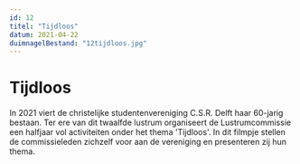 ```yaml
---
id: 12
titel: "Tijdloos"
datum: 2021-04-22
duimnagelBestand: "12tijdloos.jpg"
---
```



# Tijdloos

In 2021 viert de christelijke studentenvereniging C.S.R. Delft haar 60-jarig bestaan. Ter ere van dit twaalfde lustrum organiseert de Lustrumcommissie een halfjaar vol activiteiten onder het thema 'Tijdloos'. In dit filmpje stellen de commissieleden zichzelf voor aan de vereniging en presenteren zij hun thema.

<Youtube titel="Hoi" youtubeId="9rXmPGNczdE" />
